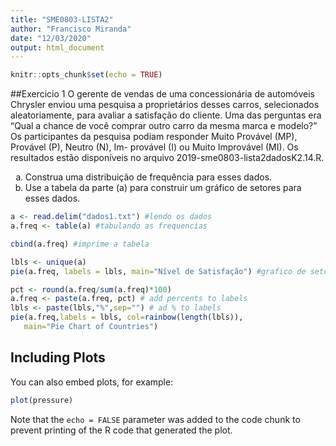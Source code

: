 ```yaml
---
title: "SME0803-LISTA2"
author: "Francisco Miranda"
date: "12/03/2020"
output: html_document
---
```


```r
knitr::opts_chunk$set(echo = TRUE)
```

##Exercicio 1
O gerente de vendas de uma concessionária de automóveis Chrysler enviou uma pesquisa a proprietários desses carros, selecionados aleatoriamente, para avaliar a satisfação do cliente. Uma das perguntas era “Qual a chance de você comprar outro carro da mesma marca e modelo?" Os participantes da pesquisa podiam responder Muito Provável (MP), Provável (P), Neutro (N), Im-
provável (I) ou Muito Improvável (MI). Os resultados estão disponíveis no arquivo 2019-sme0803-lista2dadosK2.14.R.

(a) Construa uma distribuição de frequência para
esses dados.
(b) Use a tabela da parte (a) para construir um
gráfico de setores para esses dados.

```r
a <- read.delim("dados1.txt") #lendo os dados
a.freq <- table(a) #tabulando as frequencias

cbind(a.freq) #imprime a tabela

lbls <- unique(a)
pie(a.freq, labels = lbls, main="Nível de Satisfação") #grafico de setores

```
```r
pct <- round(a.freq/sum(a.freq)*100)
a.freq <- paste(a.freq, pct) # add percents to labels
lbls <- paste(lbls,"%",sep="") # ad % to labels
pie(a.freq,labels = lbls, col=rainbow(length(lbls)),
   main="Pie Chart of Countries")
```

## Including Plots

You can also embed plots, for example:

```r
plot(pressure)
```

Note that the `echo = FALSE` parameter was added to the code chunk to prevent printing of the R code that generated the plot.
